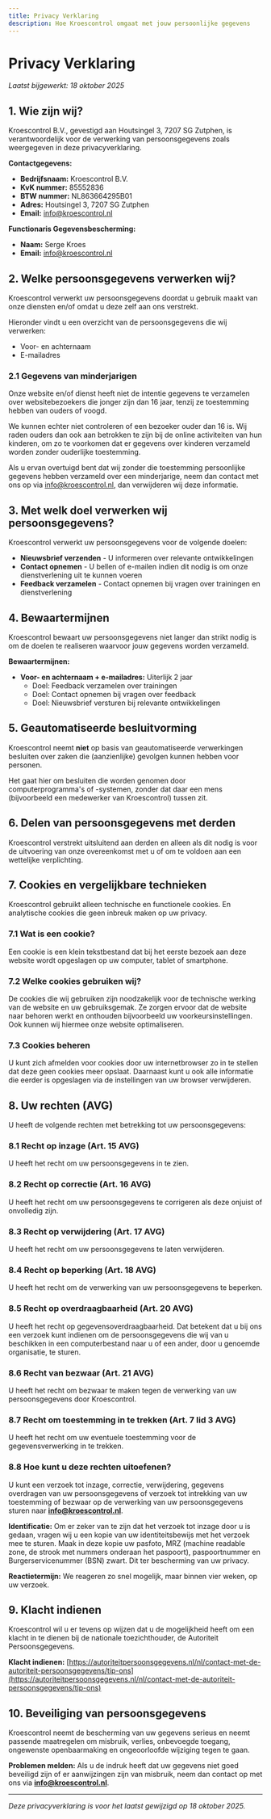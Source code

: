 ```yaml
---
title: Privacy Verklaring
description: Hoe Kroescontrol omgaat met jouw persoonlijke gegevens
---
```


# Privacy Verklaring

_Laatst bijgewerkt: 18 oktober 2025_

## 1. Wie zijn wij?

Kroescontrol B.V., gevestigd aan Houtsingel 3, 7207 SG Zutphen, is verantwoordelijk voor de verwerking van persoonsgegevens zoals weergegeven in deze privacyverklaring.

**Contactgegevens:**
- **Bedrijfsnaam:** Kroescontrol B.V.
- **KvK nummer:** 85552836
- **BTW nummer:** NL863664295B01
- **Adres:** Houtsingel 3, 7207 SG Zutphen
- **Email:** info@kroescontrol.nl

**Functionaris Gegevensbescherming:**
- **Naam:** Serge Kroes
- **Email:** info@kroescontrol.nl

## 2. Welke persoonsgegevens verwerken wij?

Kroescontrol verwerkt uw persoonsgegevens doordat u gebruik maakt van onze diensten en/of omdat u deze zelf aan ons verstrekt.

Hieronder vindt u een overzicht van de persoonsgegevens die wij verwerken:

- Voor- en achternaam
- E-mailadres

### 2.1 Gegevens van minderjarigen

Onze website en/of dienst heeft niet de intentie gegevens te verzamelen over websitebezoekers die jonger zijn dan 16 jaar, tenzij ze toestemming hebben van ouders of voogd.

We kunnen echter niet controleren of een bezoeker ouder dan 16 is. Wij raden ouders dan ook aan betrokken te zijn bij de online activiteiten van hun kinderen, om zo te voorkomen dat er gegevens over kinderen verzameld worden zonder ouderlijke toestemming.

Als u ervan overtuigd bent dat wij zonder die toestemming persoonlijke gegevens hebben verzameld over een minderjarige, neem dan contact met ons op via info@kroescontrol.nl, dan verwijderen wij deze informatie.

## 3. Met welk doel verwerken wij persoonsgegevens?

Kroescontrol verwerkt uw persoonsgegevens voor de volgende doelen:

- **Nieuwsbrief verzenden** - U informeren over relevante ontwikkelingen
- **Contact opnemen** - U bellen of e-mailen indien dit nodig is om onze dienstverlening uit te kunnen voeren
- **Feedback verzamelen** - Contact opnemen bij vragen over trainingen en dienstverlening

## 4. Bewaartermijnen

Kroescontrol bewaart uw persoonsgegevens niet langer dan strikt nodig is om de doelen te realiseren waarvoor jouw gegevens worden verzameld.

**Bewaartermijnen:**
- **Voor- en achternaam + e-mailadres:** Uiterlijk 2 jaar
  - Doel: Feedback verzamelen over trainingen
  - Doel: Contact opnemen bij vragen over feedback
  - Doel: Nieuwsbrief versturen bij relevante ontwikkelingen

## 5. Geautomatiseerde besluitvorming

Kroescontrol neemt **niet** op basis van geautomatiseerde verwerkingen besluiten over zaken die (aanzienlijke) gevolgen kunnen hebben voor personen.

Het gaat hier om besluiten die worden genomen door computerprogramma's of -systemen, zonder dat daar een mens (bijvoorbeeld een medewerker van Kroescontrol) tussen zit.

## 6. Delen van persoonsgegevens met derden

Kroescontrol verstrekt uitsluitend aan derden en alleen als dit nodig is voor de uitvoering van onze overeenkomst met u of om te voldoen aan een wettelijke verplichting.

## 7. Cookies en vergelijkbare technieken

Kroescontrol gebruikt alleen technische en functionele cookies. En analytische cookies die geen inbreuk maken op uw privacy.

### 7.1 Wat is een cookie?

Een cookie is een klein tekstbestand dat bij het eerste bezoek aan deze website wordt opgeslagen op uw computer, tablet of smartphone.

### 7.2 Welke cookies gebruiken wij?

De cookies die wij gebruiken zijn noodzakelijk voor de technische werking van de website en uw gebruiksgemak. Ze zorgen ervoor dat de website naar behoren werkt en onthouden bijvoorbeeld uw voorkeursinstellingen. Ook kunnen wij hiermee onze website optimaliseren.

### 7.3 Cookies beheren

U kunt zich afmelden voor cookies door uw internetbrowser zo in te stellen dat deze geen cookies meer opslaat. Daarnaast kunt u ook alle informatie die eerder is opgeslagen via de instellingen van uw browser verwijderen.

## 8. Uw rechten (AVG)

U heeft de volgende rechten met betrekking tot uw persoonsgegevens:

### 8.1 Recht op inzage (Art. 15 AVG)
U heeft het recht om uw persoonsgegevens in te zien.

### 8.2 Recht op correctie (Art. 16 AVG)
U heeft het recht om uw persoonsgegevens te corrigeren als deze onjuist of onvolledig zijn.

### 8.3 Recht op verwijdering (Art. 17 AVG)
U heeft het recht om uw persoonsgegevens te laten verwijderen.

### 8.4 Recht op beperking (Art. 18 AVG)
U heeft het recht om de verwerking van uw persoonsgegevens te beperken.

### 8.5 Recht op overdraagbaarheid (Art. 20 AVG)
U heeft het recht op gegevensoverdraagbaarheid. Dat betekent dat u bij ons een verzoek kunt indienen om de persoonsgegevens die wij van u beschikken in een computerbestand naar u of een ander, door u genoemde organisatie, te sturen.

### 8.6 Recht van bezwaar (Art. 21 AVG)
U heeft het recht om bezwaar te maken tegen de verwerking van uw persoonsgegevens door Kroescontrol.

### 8.7 Recht om toestemming in te trekken (Art. 7 lid 3 AVG)
U heeft het recht om uw eventuele toestemming voor de gegevensverwerking in te trekken.

### 8.8 Hoe kunt u deze rechten uitoefenen?

U kunt een verzoek tot inzage, correctie, verwijdering, gegevens overdragen van uw persoonsgegevens of verzoek tot intrekking van uw toestemming of bezwaar op de verwerking van uw persoonsgegevens sturen naar **info@kroescontrol.nl**.

**Identificatie:**
Om er zeker van te zijn dat het verzoek tot inzage door u is gedaan, vragen wij u een kopie van uw identiteitsbewijs met het verzoek mee te sturen. Maak in deze kopie uw pasfoto, MRZ (machine readable zone, de strook met nummers onderaan het paspoort), paspoortnummer en Burgerservicenummer (BSN) zwart. Dit ter bescherming van uw privacy.

**Reactietermijn:**
We reageren zo snel mogelijk, maar binnen vier weken, op uw verzoek.

## 9. Klacht indienen

Kroescontrol wil u er tevens op wijzen dat u de mogelijkheid heeft om een klacht in te dienen bij de nationale toezichthouder, de Autoriteit Persoonsgegevens.

**Klacht indienen:**
[https://autoriteitpersoonsgegevens.nl/nl/contact-met-de-autoriteit-persoonsgegevens/tip-ons](https://autoriteitpersoonsgegevens.nl/nl/contact-met-de-autoriteit-persoonsgegevens/tip-ons)

## 10. Beveiliging van persoonsgegevens

Kroescontrol neemt de bescherming van uw gegevens serieus en neemt passende maatregelen om misbruik, verlies, onbevoegde toegang, ongewenste openbaarmaking en ongeoorloofde wijziging tegen te gaan.

**Problemen melden:**
Als u de indruk heeft dat uw gegevens niet goed beveiligd zijn of er aanwijzingen zijn van misbruik, neem dan contact op met ons via **info@kroescontrol.nl**.

---

*Deze privacyverklaring is voor het laatst gewijzigd op 18 oktober 2025.*
